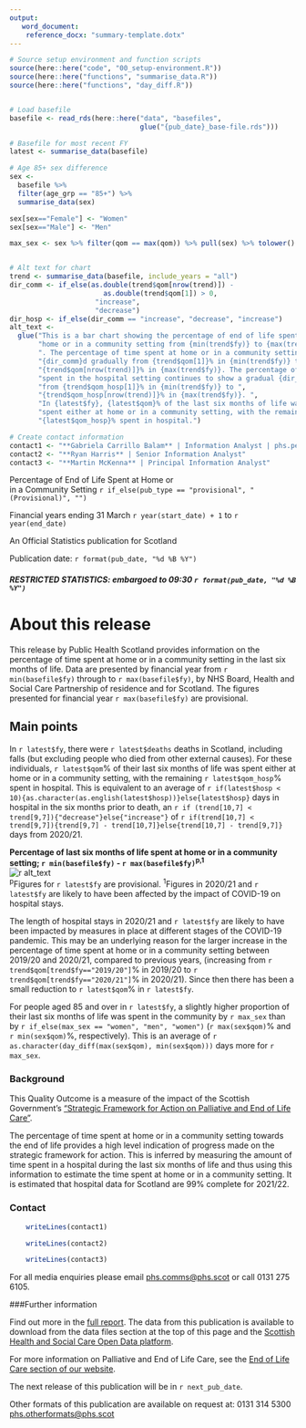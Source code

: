 ```yaml
---
output: 
   word_document:
    reference_docx: "summary-template.dotx"
---
```


```r

# Source setup environment and function scripts
source(here::here("code", "00_setup-environment.R"))
source(here::here("functions", "summarise_data.R"))
source(here::here("functions", "day_diff.R"))


# Load basefile
basefile <- read_rds(here::here("data", "basefiles", 
                                glue("{pub_date}_base-file.rds")))

# Basefile for most recent FY
latest <- summarise_data(basefile)

# Age 85+ sex difference
sex <-
  basefile %>%
  filter(age_grp == "85+") %>%
  summarise_data(sex)

sex[sex=="Female"] <- "Women"
sex[sex=="Male"] <- "Men"

max_sex <- sex %>% filter(qom == max(qom)) %>% pull(sex) %>% tolower()


# Alt text for chart
trend <- summarise_data(basefile, include_years = "all")
dir_comm <- if_else(as.double(trend$qom[nrow(trend)]) - 
                       as.double(trend$qom[1]) > 0,
                     "increase",
                     "decrease")
dir_hosp <- if_else(dir_comm == "increase", "decrease", "increase")
alt_text <-
  glue("This is a bar chart showing the percentage of end of life spent at ",
       "home or in a community setting from {min(trend$fy)} to {max(trend$fy)}",
       ". The percentage of time spent at home or in a community setting has ",
       "{dir_comm}d gradually from {trend$qom[1]}% in {min(trend$fy)} to ",
       "{trend$qom[nrow(trend)]}% in {max(trend$fy)}. The percentage of time ",
       "spent in the hospital setting continues to show a gradual {dir_hosp} ",
       "from {trend$qom_hosp[1]}% in {min(trend$fy)} to ",
       "{trend$qom_hosp[nrow(trend)]}% in {max(trend$fy)}. ",
       "In {latest$fy}, {latest$qom}% of the last six months of life was ",
       "spent either at home or in a community setting, with the remaining ",
       "{latest$qom_hosp}% spent in hospital.")

# Create contact information
contact1 <- "**Gabriela Carrillo Balam** | Information Analyst | phs.peolc@phs.scot"
contact2 <- "**Ryan Harris** | Senior Information Analyst"
contact3 <- "**Martin McKenna** | Principal Information Analyst"

```

<Div custom-style = "Publication Title">
Percentage of End of Life Spent at Home or<br> 
in a Community Setting `r if_else(pub_type == "provisional", "(Provisional)", "")`
</div>
<Div custom-style = "Publication subtitle">
Financial years ending 31 March `r year(start_date) + 1` to `r year(end_date)`
</div>
<Div custom-style = "Stats designation"> 
An Official Statistics publication for Scotland 
</div>
<Div custom-style = "Publication date"> 
Publication date: `r format(pub_date, "%d %B %Y")`
</div>
<Div custom-style = "Restricted Stats"> 
##### RESTRICTED STATISTICS: embargoed to 09:30 `r format(pub_date, "%d %B %Y")`
</div>

# About this release

This release by Public Health Scotland provides information on the percentage of time spent at home or in a community setting in the last six months of life. Data are presented by financial year from `r min(basefile$fy)` through to `r max(basefile$fy)`, by NHS Board, Health and Social Care Partnership of residence and for Scotland. The figures presented for financial year `r max(basefile$fy)` are provisional. 
</div>
<Div custom-style = "Heading 1">
# Main points
</div>

<Div custom-style = "Bullet 1">
In `r latest$fy`, there were `r latest$deaths` deaths in Scotland, including falls (but excluding people who 
died from other external causes). For these individuals, `r latest$qom`% of their last six months of life was spent either at home or in a community setting, with the remaining `r latest$qom_hosp`% spent in hospital. This is equivalent to an average of `r if(latest$hosp < 10){as.character(as.english(latest$hosp))}else{latest$hosp}` days in hospital in the six months prior to death, an `r if (trend[10,7] < trend[9,7]){"decrease"}else{"increase"}` of `r if(trend[10,7] < trend[9,7]){trend[9,7] - trend[10,7]}else{trend[10,7] - trend[9,7]}` days from 2020/21.
</div>

<Div custom-style = "Table or chart caption">**Percentage of last six months of life spent at home or in a community setting; `r min(basefile$fy)` - `r max(basefile$fy)`^p,1^** </div>
![`r alt_text`](figures/figure-1-summary.png) \
<Div custom-style = "Chart Notes">
^p^Figures for `r latest$fy` are provisional. 
^1^Figures in 2020/21 and `r latest$fy` are likely to have been affected by the impact of COVID-19 on hospital stays.
<Div custom-style = "Chart Notes"></div>
</div>

<Div custom-style = "Bullet 1">
The length of hospital stays in 2020/21 and `r latest$fy` are likely to have been impacted by measures in place at different stages of the COVID-19 pandemic. This may be an underlying reason for the larger increase in the percentage of time spent at home or in a community setting between 2019/20 and 2020/21, compared to previous years, (increasing from `r trend$qom[trend$fy=="2019/20"]`% in 2019/20 to `r trend$qom[trend$fy=="2020/21"]`% in 2020/21). Since then there has been a small reduction to `r latest$qom`% in `r latest$fy`.
</div>

<Div custom-style = "Bullet 1">
For people aged 85 and over in `r latest$fy`,  a slightly higher proportion of their last six months of life was spent in the community by `r max_sex` than by `r if_else(max_sex == "women", "men", "women")` (`r max(sex$qom)`% and `r min(sex$qom)`%, respectively). This is an average of `r as.character(day_diff(max(sex$qom), min(sex$qom)))` days more for `r max_sex`.
</div>


<Div custom-style = "Heading 1">
### Background
</div>

This Quality Outcome is a measure of the impact of the Scottish Government’s [“Strategic Framework for Action on Palliative and End of Life Care”](http://www.gov.scot/Resource/0049/00491388.pdf).

The percentage of time spent at home or in a community setting towards the end of life provides a high level indication of progress made on the strategic framework for action. This is inferred by measuring the amount of time spent in a hospital during the last six months of life and thus using this information to estimate the time spent at home or in a community setting.
It is estimated that hospital data for Scotland are 99% complete for 2021/22. 
</div>
<Div custom-style = "Heading 1">
### Contact
</div>
```r
    writeLines(contact1)
```
</div>
```r
    writeLines(contact2)
```
</div>
```r
    writeLines(contact3)
```

For all media enquiries please email <phs.comms@phs.scot> or call 0131 275 6105.

</div>
<Div custom-style = "Heading 1">
###Further information
</div>
Find out more in the [full report](https://publichealthscotland.scot/publications/percentage-of-end-of-life-spent-at-home-or-in-a-community-setting/percentage-of-end-of-life-spent-at-home-or-in-a-community-setting-financial-years-ending-31-march-2012-to-2021/). The data from this publication is available to download from the data files section at the top of this page and the [Scottish Health and Social Care Open Data platform](https://www.opendata.nhs.scot/dataset/palliative-and-end-of-life-care).

For more information on Palliative and End of Life Care, see the [End of Life Care section of our website](https://beta.isdscotland.org/topics/end-of-life-care/).

The next release of this publication will be in `r next_pub_date`.

Other formats of this publication are available on request at: 0131 314 5300 <phs.otherformats@phs.scot>